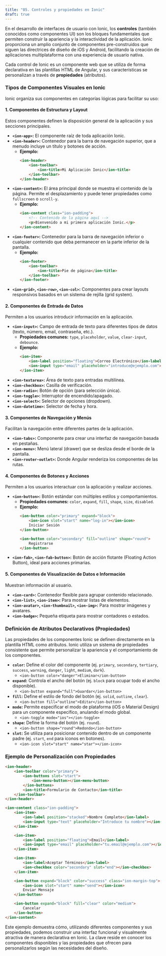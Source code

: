```yaml
---
title: "05. Controles y propiedades en Ionic"
draft: true
---
```


En el desarrollo de interfaces de usuario con Ionic, los **controles** (también conocidos como componentes UI) son los bloques fundamentales que permiten construir la apariencia y la interactividad de la aplicación. Ionic proporciona un amplio conjunto de componentes pre-construidos que siguen las directrices de diseño de iOS y Android, facilitando la creación de aplicaciones multiplataforma con una experiencia de usuario nativa.

Cada control de Ionic es un componente web que se utiliza de forma declarativa en las plantillas HTML de Angular, y sus características se personalizan a través de **propiedades** (atributos).

### **Tipos de Componentes Visuales en Ionic**

Ionic organiza sus componentes en categorías lógicas para facilitar su uso:

#### **1. Componentes de Estructura y Layout**

Estos componentes definen la disposición general de la aplicación y sus secciones principales.

*   **`<ion-app>`:** El componente raíz de toda aplicación Ionic.
*   **`<ion-header>`:** Contenedor para la barra de navegación superior, que a menudo incluye un título y botones de acción.
    *   **Ejemplo:**
        ```html
        <ion-header>
            <ion-toolbar>
                <ion-title>Mi Aplicación Ionic</ion-title>
            </ion-toolbar>
        </ion-header>
        ```
*   **`<ion-content>`:** El área principal donde se muestra el contenido de la página. Permite el desplazamiento y puede tener propiedades como `fullscreen` o `scroll-y`.
    *   **Ejemplo:**
        ```html
        <ion-content class="ion-padding">
            <!-- Contenido de la página aquí -->
            <p>Bienvenido a mi primera aplicación Ionic.</p>
        </ion-content>
        ```
*   **`<ion-footer>`:** Contenedor para la barra de navegación inferior o cualquier contenido que deba permanecer en la parte inferior de la pantalla.
    *   **Ejemplo:**
        ```html
        <ion-footer>
            <ion-toolbar>
                <ion-title>Pie de página</ion-title>
            </ion-toolbar>
        </ion-footer>
        ```
*   **`<ion-grid>`, `<ion-row>`, `<ion-col>`:** Componentes para crear layouts responsivos basados en un sistema de rejilla (grid system).

#### **2. Componentes de Entrada de Datos**

Permiten a los usuarios introducir información en la aplicación.

*   **`<ion-input>`:** Campo de entrada de texto para diferentes tipos de datos (texto, número, email, contraseña, etc.).
    *   **Propiedades comunes:** `type`, `placeholder`, `value`, `clear-input`, `debounce`.
    *   **Ejemplo:**
        ```html
        <ion-item>
            <ion-label position="floating">Correo Electrónico</ion-label>
            <ion-input type="email" placeholder="introduce@ejemplo.com"></ion-input>
        </ion-item>
        ```
*   **`<ion-textarea>`:** Área de texto para entradas multilínea.
*   **`<ion-checkbox>`:** Casilla de verificación.
*   **`<ion-radio>`:** Botón de opción (para selección única).
*   **`<ion-toggle>`:** Interruptor de encendido/apagado.
*   **`<ion-select>`:** Selector de opciones (dropdown).
*   **`<ion-datetime>`:** Selector de fecha y hora.

#### **3. Componentes de Navegación y Menús**

Facilitan la navegación entre diferentes partes de la aplicación.

*   **`<ion-tabs>`:** Componente para crear una interfaz de navegación basada en pestañas.
*   **`<ion-menu>`:** Menú lateral (drawer) que se desliza desde el borde de la pantalla.
*   **`<ion-router-outlet>`:** Donde Angular renderiza los componentes de las rutas.

#### **4. Componentes de Botones y Acciones**

Permiten a los usuarios interactuar con la aplicación y realizar acciones.

*   **`<ion-button>`:** Botón estándar con múltiples estilos y comportamientos.
    *   **Propiedades comunes:** `color`, `expand`, `fill`, `shape`, `size`, `disabled`.
    *   **Ejemplo:**
        ```html
        <ion-button color="primary" expand="block">
            <ion-icon slot="start" name="log-in"></ion-icon>
            Iniciar Sesión
        </ion-button>

        <ion-button color="secondary" fill="outline" shape="round">
            Registrarse
        </ion-button>
        ```
*   **`<ion-fab>`, `<ion-fab-button>`:** Botón de acción flotante (Floating Action Button), ideal para acciones primarias.

#### **5. Componentes de Visualización de Datos e Información**

Muestran información al usuario.

*   **`<ion-card>`:** Contenedor flexible para agrupar contenido relacionado.
*   **`<ion-list>`, `<ion-item>`:** Para mostrar listas de elementos.
*   **`<ion-avatar>`, `<ion-thumbnail>`, `<ion-img>`:** Para mostrar imágenes y avatares.
*   **`<ion-badge>`:** Pequeña etiqueta para mostrar contadores o estados.

### **Definición de Atributos Declarativos (Propiedades)**

Las propiedades de los componentes Ionic se definen directamente en la plantilla HTML como atributos. Ionic utiliza un sistema de propiedades consistente que permite personalizar la apariencia y el comportamiento de los componentes.

*   **`color`:** Define el color del componente (ej. `primary`, `secondary`, `tertiary`, `success`, `warning`, `danger`, `light`, `medium`, `dark`).
    *   `<ion-button color="danger">Eliminar</ion-button>`
*   **`expand`:** Controla el ancho del botón (ej. `block` para ocupar todo el ancho disponible).
    *   `<ion-button expand="full">Guardar</ion-button>`
*   **`fill`:** Define el estilo de fondo del botón (ej. `solid`, `outline`, `clear`).
    *   `<ion-button fill="outline">Editar</ion-button>`
*   **`mode`:** Permite especificar el modo de plataforma (iOS o Material Design) para un componente específico, anulando el modo global.
    *   `<ion-toggle mode="ios"></ion-toggle>`
*   **`shape`:** Define la forma del botón (ej. `round`).
    *   `<ion-button shape="round">Redondo</ion-button>`
*   **`slot`:** Se utiliza para posicionar contenido dentro de un componente padre (ej. `start`, `end` para iconos en botones).
    *   `<ion-icon slot="start" name="star"></ion-icon>`

### **Ejemplo de Personalización con Propiedades**

```html
<ion-header>
    <ion-toolbar color="primary">
        <ion-buttons slot="start">
            <ion-menu-button></ion-menu-button>
        </ion-buttons>
        <ion-title>Formulario de Contacto</ion-title>
    </ion-toolbar>
</ion-header>

<ion-content class="ion-padding">
    <ion-item>
        <ion-label position="stacked">Nombre Completo</ion-label>
        <ion-input type="text" placeholder="Introduce tu nombre"></ion-input>
    </ion-item>

    <ion-item>
        <ion-label position="floating">Email</ion-label>
        <ion-input type="email" placeholder="tu.email@ejemplo.com"></ion-input>
    </ion-item>

    <ion-item>
        <ion-label>Aceptar Términos</ion-label>
        <ion-checkbox color="secondary" slot="end"></ion-checkbox>
    </ion-item>

    <ion-button expand="block" color="success" class="ion-margin-top">
        <ion-icon slot="start" name="send"></ion-icon>
        Enviar Mensaje
    </ion-button>

    <ion-button expand="block" fill="clear" color="medium">
        Cancelar
    </ion-button>
</ion-content>
```

Este ejemplo demuestra cómo, utilizando diferentes componentes y sus propiedades, podemos construir una interfaz funcional y visualmente atractiva de manera declarativa en Ionic. La clave reside en conocer los componentes disponibles y las propiedades que ofrecen para personalizarlos según las necesidades del diseño.
